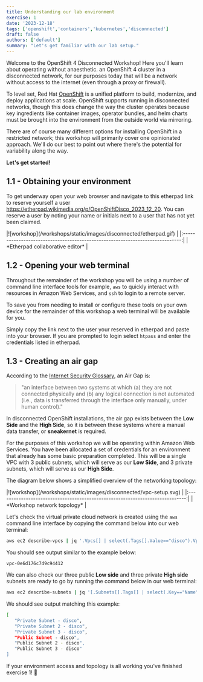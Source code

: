 ```yaml
---
title: Understanding our lab environment
exercise: 1
date: '2023-12-18'
tags: ['openshift','containers','kubernetes','disconnected']
draft: false
authors: ['default']
summary: "Let's get familiar with our lab setup."
---
```


Welcome to the OpenShift 4 Disconnected Workshop! Here you'll learn about operating without anaesthetic. an OpenShift 4 cluster in a disconnected network, for our purposes today that will be a network without access to the internet (even through a proxy or firewall).

To level set, Red Hat [OpenShift](https://www.redhat.com/en/technologies/cloud-computing/openshift) is a unified platform to build, modernize, and deploy applications at scale. OpenShift supports running in disconnected networks, though this does change the way the cluster operates because key ingredients like container images, operator bundles, and helm charts must be brought into the environment from the outside world via mirroring.

There are of course many different options for installing OpenShift in a restricted network; this workshop will primarily cover one opinionated approach. We'll do our best to point out where there's the potential for variability along the way.

**Let's get started!**


## 1.1 - Obtaining your environment

To get underway open your web browser and navigate to this etherpad link to reserve yourself a user https://etherpad.wikimedia.org/p/OpenShiftDisco_2023_12_20.  You can reserve a user by noting your name or initials next to a user that has not yet been claimed.

<Zoom>
|![workshop](/workshops/static/images/disconnected/etherpad.gif)                | 
|:-----------------------------------------------------------------------------:|
| *Etherpad collaborative editor*                                               |
</Zoom>


## 1.2 - Opening your web terminal

Throughout the remainder of the workshop you will be using a number of command line interface tools for example, `aws` to quickly interact with resources in Amazon Web Services, and `ssh` to login to a remote server.

To save you from needing to install or configure these tools on your own device for the remainder of this workshop a web terminal will be available for you.

Simply copy the link next to the user your reserved in etherpad and paste into your browser. If you are prompted to login select `htpass` and enter the credentials listed in etherpad.


## 1.3 - Creating an air gap

According to the [Internet Security Glossary](https://www.rfc-editor.org/rfc/rfc4949), an Air Gap is:

> "an interface between two systems at which (a) they are not connected physically and (b) any logical connection is not automated (i.e., data is transferred through the interface only manually, under human control)." 

In disconnected OpenShift installations, the air gap exists between the **Low Side** and the **High Side**, so it is between these systems where a manual data transfer, or **sneakernet** is required.

For the purposes of this workshop we will be operating within Amazon Web Services. You have been allocated a set of credentials for an environment that already has some basic preparation completed. This will be a single VPC with 3 public subnets, which will serve as our **Low Side**, and 3 private subnets, which will serve as our **High Side**.

The diagram below shows a simplified overview of the networking topology:

<Zoom>
|![workshop](/workshops/static/images/disconnected/vpc-setup.svg)               | 
|:-----------------------------------------------------------------------------:|
| *Workshop network topology*                                                   |
</Zoom>

Let's check the virtual private cloud network is created using the `aws` command line interface by copying the command below into our web terminal:

```bash
aws ec2 describe-vpcs | jq '.Vpcs[] | select(.Tags[].Value=="disco").VpcId' -r
```

You should see output similar to the example below:

```text
vpc-0e6d176c7d9c94412
```

We can also check our three public **Low side** and three private **High side** subnets are ready to go by running the command below in our web terminal:

```bash
aws ec2 describe-subnets | jq '[.Subnets[].Tags[] | select(.Key=="Name").Value] | sort'
```

We should see output matching this example:

```bash
[
   "Private Subnet - disco",
   "Private Subnet 2 - disco",
   "Private Subnet 3 - disco",
   "Public Subnet - disco",
   "Public Subnet 2 - disco",
   "Public Subnet 3 - disco"
]
```

If your environment access and topology is all working you've finished exercise 1! 🎉
